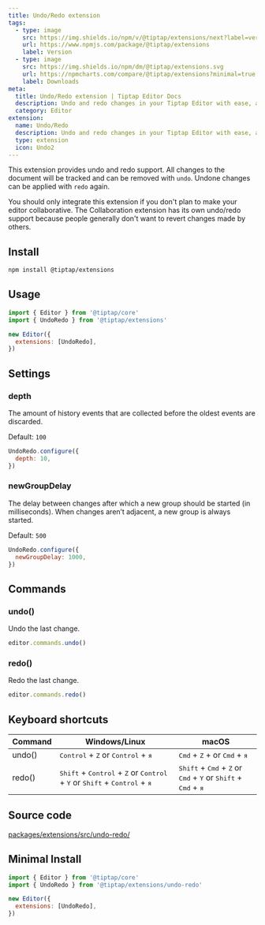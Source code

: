 ```yaml
---
title: Undo/Redo extension
tags:
  - type: image
    src: https://img.shields.io/npm/v/@tiptap/extensions/next?label=version
    url: https://www.npmjs.com/package/@tiptap/extensions
    label: Version
  - type: image
    src: https://img.shields.io/npm/dm/@tiptap/extensions.svg
    url: https://npmcharts.com/compare/@tiptap/extensions?minimal=true
    label: Downloads
meta:
  title: Undo/Redo extension | Tiptap Editor Docs
  description: Undo and redo changes in your Tiptap Editor with ease, allowing you to revert or reapply edits in your editor. More in the docs.
  category: Editor
extension:
  name: Undo/Redo
  description: Undo and redo changes in your Tiptap Editor with ease, allowing you to revert or reapply edits in your editor.
  type: extension
  icon: Undo2
---
```



This extension provides undo and redo support. All changes to the document will be tracked and can be removed with `undo`. Undone changes can be applied with `redo` again.

You should only integrate this extension if you don't plan to make your editor collaborative. The Collaboration extension has its own undo/redo support because people generally don't want to revert changes made by others.

<CodeDemo path="/Extensions/UndoRedo" />

## Install

```bash
npm install @tiptap/extensions
```

## Usage

```js
import { Editor } from '@tiptap/core'
import { UndoRedo } from '@tiptap/extensions'

new Editor({
  extensions: [UndoRedo],
})
```

## Settings

### depth

The amount of history events that are collected before the oldest events are discarded.

Default: `100`

```js
UndoRedo.configure({
  depth: 10,
})
```

### newGroupDelay

The delay between changes after which a new group should be started (in milliseconds). When changes aren’t adjacent, a new group is always started.

Default: `500`

```js
UndoRedo.configure({
  newGroupDelay: 1000,
})
```

## Commands

### undo()

Undo the last change.

```js
editor.commands.undo()
```

### redo()

Redo the last change.

```js
editor.commands.redo()
```

## Keyboard shortcuts

| Command | Windows/Linux                                                                                                                                     | macOS                                                                                                                                 |
| ------- | ------------------------------------------------------------------------------------------------------------------------------------------------- | ------------------------------------------------------------------------------------------------------------------------------------- |
| undo()  | <kbd>Control</kbd> + <kbd>Z</kbd> or <kbd>Control</kbd> + <kbd>я</kbd>                                                                            | <kbd>Cmd</kbd> + <kbd>Z</kbd> + or <kbd>Cmd</kbd> + <kbd>я</kbd>                                                                      |
| redo()  | <kbd>Shift</kbd> + <kbd>Control</kbd> + <kbd>Z</kbd> or <kbd>Control</kbd> + <kbd>Y</kbd> or <kbd>Shift</kbd> + <kbd>Control</kbd> + <kbd>я</kbd> | <kbd>Shift</kbd> + <kbd>Cmd</kbd> + <kbd>Z</kbd> or <kbd>Cmd</kbd> + <kbd>Y</kbd> or <kbd>Shift</kbd> + <kbd>Cmd</kbd> + <kbd>я</kbd> |

## Source code

[packages/extensions/src/undo-redo/](https://github.com/ueberdosis/tiptap/blob/main/packages/extensions/src/undo-redo/)

## Minimal Install

```js
import { Editor } from '@tiptap/core'
import { UndoRedo } from '@tiptap/extensions/undo-redo'

new Editor({
  extensions: [UndoRedo],
})
```
